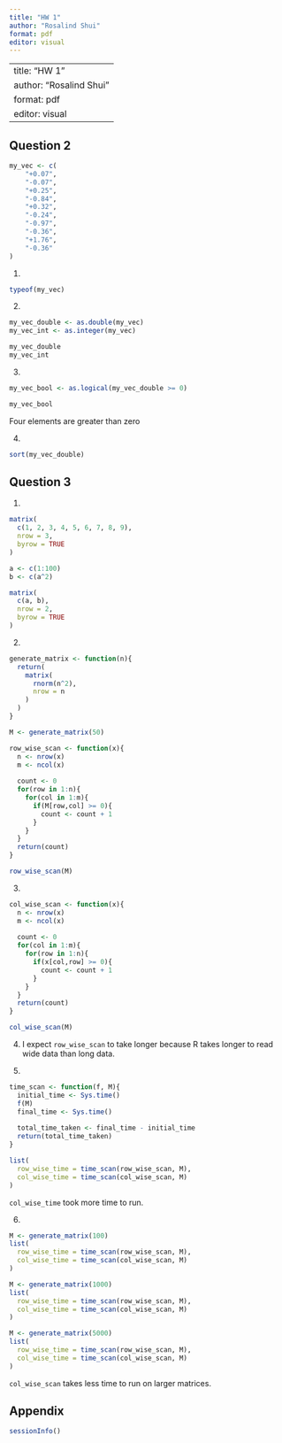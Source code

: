 ```yaml
---
title: "HW 1"
author: "Rosalind Shui"
format: pdf
editor: visual
---
```



---
title: "HW 1"
author: "Rosalind Shui"
format: pdf
editor: visual
---


## Question 2

```r
my_vec <- c(
    "+0.07",
    "-0.07",
    "+0.25",
    "-0.84",
    "+0.32",
    "-0.24",
    "-0.97",
    "-0.36",
    "+1.76",
    "-0.36"
)
```


1. 
```r
typeof(my_vec)
```


2.
```r
my_vec_double <- as.double(my_vec)
my_vec_int <- as.integer(my_vec)

my_vec_double
my_vec_int
```


3. 
```r
my_vec_bool <- as.logical(my_vec_double >= 0)

my_vec_bool
```
Four elements are greater than zero


4.
```r
sort(my_vec_double)
```



## Question 3

1. 
```r
matrix(
  c(1, 2, 3, 4, 5, 6, 7, 8, 9),
  nrow = 3,
  byrow = TRUE
)
```
```r
a <- c(1:100)
b <- c(a^2)

matrix(
  c(a, b),
  nrow = 2,
  byrow = TRUE
)
```


2. 
```r
generate_matrix <- function(n){
  return(
    matrix(
      rnorm(n^2),
      nrow = n
    )
  )
}

M <- generate_matrix(50)
```

```r
row_wise_scan <- function(x){
  n <- nrow(x)
  m <- ncol(x)
  
  count <- 0
  for(row in 1:n){
    for(col in 1:m){
      if(M[row,col] >= 0){
        count <- count + 1
      }
    }
  }
  return(count)
}

row_wise_scan(M)
```


3.
```r
col_wise_scan <- function(x){
  n <- nrow(x)
  m <- ncol(x)
  
  count <- 0
  for(col in 1:m){
    for(row in 1:n){
      if(x[col,row] >= 0){
        count <- count + 1
      }
    }
  }
  return(count)
}

col_wise_scan(M)
```


4. I expect `row_wise_scan` to take longer because R takes longer to read wide data than long data.


5.
```r
time_scan <- function(f, M){
  initial_time <- Sys.time()
  f(M)
  final_time <- Sys.time()
  
  total_time_taken <- final_time - initial_time
  return(total_time_taken)
}

list(
  row_wise_time = time_scan(row_wise_scan, M),
  col_wise_time = time_scan(col_wise_scan, M)
)

```

`col_wise_time` took more time to run.


6.
```r
M <- generate_matrix(100)
list(
  row_wise_time = time_scan(row_wise_scan, M),
  col_wise_time = time_scan(col_wise_scan, M)
)

M <- generate_matrix(1000)
list(
  row_wise_time = time_scan(row_wise_scan, M),
  col_wise_time = time_scan(col_wise_scan, M)
)

M <- generate_matrix(5000)
list(
  row_wise_time = time_scan(row_wise_scan, M),
  col_wise_time = time_scan(col_wise_scan, M)
)
```

`col_wise_scan` takes less time to run on larger matrices.



## Appendix
```r
sessionInfo()
```

